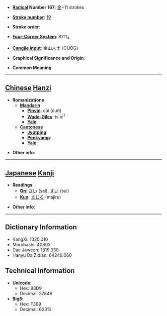 * '''[[Wiktionary:Chinese radical index| Radical]] Number 167''': [[Wiktionary:Chinese radical index 金|金]]+11 strokes

* '''[[Wiktionary:Chinese total strokes index|Stroke number]]''': [[Wiktionary:Chinese total strokes index 19|19]]

* '''Stroke order''': 

* '''[[Wiktionary:Chinese four corner index|Four-Corner System]]''': 8211<sub>4</sub>

* '''[[Wiktionary:Chinese Cangjie index|Cangjie input]]''': 金山人土 (CUOG)

* '''Graphical Significance and Origin''': 

* '''Common Meaning'''

----

== [[Chinese]] [[Hanzi]] ==

* '''Romanizations'''
** '''[[Mandarin]]'''
*** '''[[Pinyin]]''': cūi (cui1)
*** '''[[Wade-Giles]]''': ts'ui<sup>1</sup>
*** '''[[Yale]]''': 
** '''[[Cantonese]]'''
*** '''[[Jyutping]]''':
*** '''[[Penkyamp]]''': 
*** '''[[Yale]]''': 

* '''Other info''': 

----

== [[Japanese]] [[Kanji]] ==

* '''Readings'''
** '''[[On]]''': [[さい]] (sai), [[すい]] (sui)
** '''[[Kun]]''': [[まじる]] (majiru)

* '''Other info''':  

----

== Dictionary Information ==

* KangXi: 1320.010
* Morobashi: 40803
* Dae Jaweon: 1819.330
* Hanyu Da Zidian: 64249.060

== Technical Information ==

* '''Unicode''':
** Hex: 93D9
** Decimal: 37849
* '''Big5''':
** Hex: F369
** Decimal: 62313